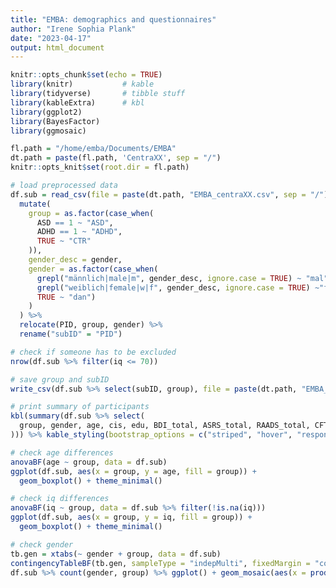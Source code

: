 ```yaml
---
title: "EMBA: demographics and questionnaires"
author: "Irene Sophia Plank"
date: "2023-04-17"
output: html_document
---
```


```r
knitr::opts_chunk$set(echo = TRUE)
library(knitr)           # kable
library(tidyverse)       # tibble stuff
library(kableExtra)      # kbl
library(ggplot2)
library(BayesFactor)
library(ggmosaic)

fl.path = "/home/emba/Documents/EMBA"
dt.path = paste(fl.path, 'CentraXX', sep = "/")
knitr::opts_knit$set(root.dir = fl.path)

```

<style type="text/css">
.main-container {
  max-width: 1100px;
  margin-left: auto;
  margin-right: auto;
}
</style>

```r
# load preprocessed data
df.sub = read_csv(file = paste(dt.path, "EMBA_centraXX.csv", sep = "/"), show_col_types = F) %>%
  mutate(
    group = as.factor(case_when(
      ASD == 1 ~ "ASD",
      ADHD == 1 ~ "ADHD",
      TRUE ~ "CTR"
    )),
    gender_desc = gender,
    gender = as.factor(case_when(
      grepl("männlich|male|m", gender_desc, ignore.case = TRUE) ~ "mal",
      grepl("weiblich|female|w|f", gender_desc, ignore.case = TRUE) ~"fem",
      TRUE ~ "dan")
    )
  ) %>%
  relocate(PID, group, gender) %>%
  rename("subID" = "PID")

# check if someone has to be excluded
nrow(df.sub %>% filter(iq <= 70))

# save group and subID
write_csv(df.sub %>% select(subID, group), file = paste(dt.path, "EMBA_group.csv", sep = "/"))

# print summary of participants
kbl(summary(df.sub %>% select(
  group, gender, age, cis, edu, BDI_total, ASRS_total, RAADS_total, CFT_iq, MWT_iq, iq
))) %>% kable_styling(bootstrap_options = c("striped", "hover", "responsive"))

```

```r
# check age differences
anovaBF(age ~ group, data = df.sub)
ggplot(df.sub, aes(x = group, y = age, fill = group)) +
  geom_boxplot() + theme_minimal()

# check iq differences
anovaBF(iq ~ group, data = df.sub %>% filter(!is.na(iq)))
ggplot(df.sub, aes(x = group, y = iq, fill = group)) +
  geom_boxplot() + theme_minimal()

# check gender
tb.gen = xtabs(~ gender + group, data = df.sub)
contingencyTableBF(tb.gen, sampleType = "indepMulti", fixedMargin = "cols")
df.sub %>% count(gender, group) %>% ggplot() + geom_mosaic(aes(x = product(group), fill = gender))

```